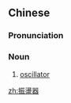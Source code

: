 {{also|振荡器}}
==Chinese==
{{zh-forms|s=振荡器|type=21}}

===Pronunciation===
{{zh-pron
|m=zhèndàngqì
|c=zan3 dong6 hei3
|cat=n
}}

===Noun===
{{zh-noun}}

# [[oscillator]]

[[zh:振盪器]]